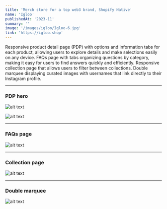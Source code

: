 ```yaml
---
title: 'Merch store for a top web3 brand, Shopify Native'
name: 'Igloo'
publishedAt: '2023-11'
summary: ''
image: '/images/igloo/Igloo-6.jpg'
link: 'https://igloo.shop'
---
```


Responsive product detail page (PDP) with options and information tabs for each product, allowing users to explore details and make selections easily on any device.
FAQs page with tabs organizing questions by category, making it easy for users to find answers quickly and efficiently.
Responsive collection page that allows users to filter between collections.
Double marquee displaying curated images with usernames that link directly to their Instagram profile.

***

### PDP hero

![alt text](/images/igloo/Igloo-6.jpg)

![alt text](/images/igloo/Igloo-5.jpg)

***

### FAQs page

![alt text](/images/igloo/Igloo-1.jpg)

***

### Collection page

![alt text](/images/igloo/Igloo-2.jpeg)

***

### Double marquee

![alt text](/images/igloo/Igloo-4.jpeg)
